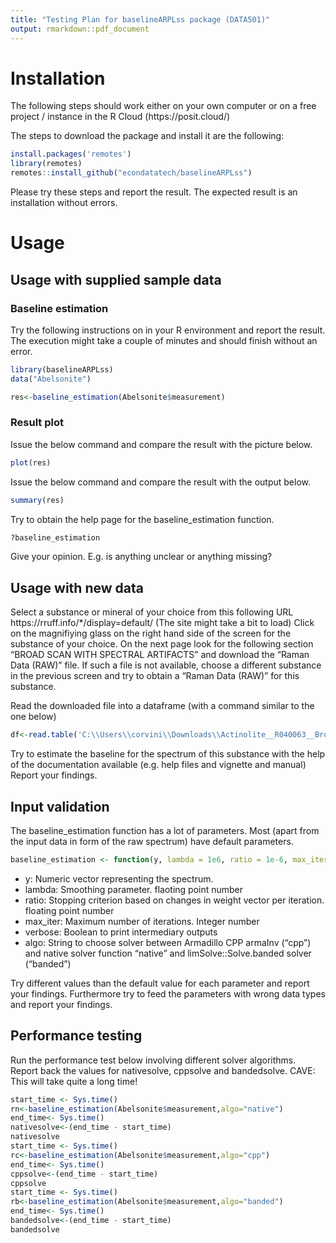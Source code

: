```yaml
---
title: "Testing Plan for baselineARPLss package (DATA501)"
output: rmarkdown::pdf_document
---
```


# Installation
The following steps should work either on your own computer or on a free project / instance in the R Cloud (https://posit.cloud/)

The steps to download the package and install it are the following:
```r
install.packages('remotes')
library(remotes)
remotes::install_github("econdatatech/baselineARPLss")
```
Please try these steps and report the result. The expected result is an installation without errors.

# Usage

## Usage with supplied sample data
### Baseline estimation
Try the following instructions on in your R environment and report the result.
The execution might take a couple of minutes and should finish without an error.
```r
library(baselineARPLss)
data("Abelsonite")

res<-baseline_estimation(Abelsonite$measurement)
```

### Result plot
Issue the below command and compare the result with the picture below.
```r
plot(res)
```

Issue the below command and compare the result with the output below.
```r
summary(res)
```

Try to obtain the help page for the baseline_estimation function.
```r
?baseline_estimation
```
Give your opinion. E.g. is anything unclear or anything missing?

## Usage with new data

Select a substance or mineral of your choice from this following URL
https://rruff.info/*/display=default/
(The site might take a bit to load)
Click on the magnifiying glass on the right hand side of the screen for the substance of your choice. On the next page look for the following section "BROAD SCAN WITH SPECTRAL ARTIFACTS" and download the 	"Raman Data (RAW)" file. If such a file is not available, choose a different substance in the previous screen and try to obtain a 	"Raman Data (RAW)" for this substance. 

Read the downloaded file into a dataframe (with a command similar to the one below)
```r
df<-read.table('C:\\Users\\corvini\\Downloads\\Actinolite__R040063__Broad_Scan__532__0__unoriented__Raman_Data_RAW__13370.txt')
```

Try to estimate the baseline for the spectrum of this substance with the help of the documentation available (e.g. help files and vignette and manual)
Report your findings. 

## Input validation
The baseline_estimation function has a lot of parameters. Most (apart from the input data in form of the raw spectrum) have default parameters.
```r
baseline_estimation <- function(y, lambda = 1e6, ratio = 1e-6, max_iter =50,verbose=FALSE,algo="banded")
```

* y:	Numeric vector representing the spectrum.
* lambda:	Smoothing parameter. flaoting point number
* ratio:	Stopping criterion based on changes in weight vector per iteration. floating point number
* max_iter:	Maximum number of iterations. Integer number
* verbose: Boolean to print intermediary outputs
* algo: String to choose solver between Armadillo CPP armaInv ("cpp") and native solver function "native" and limSolve::Solve.banded solver ("banded") 

Try different values than the default value for each parameter and report your findings. 
Furthermore try to feed the parameters with wrong data types and report your findings.

## Performance testing
Run the performance test below involving different solver algorithms.
Report back the values for nativesolve, cppsolve and bandedsolve.
CAVE: This will take quite a long time!
```r
start_time <- Sys.time()
rn<-baseline_estimation(Abelsonite$measurement,algo="native")
end_time<- Sys.time()
nativesolve<-(end_time - start_time)
nativesolve
start_time <- Sys.time()
rc<-baseline_estimation(Abelsonite$measurement,algo="cpp")
end_time<- Sys.time()
cppsolve<-(end_time - start_time)
cppsolve
start_time <- Sys.time()
rb<-baseline_estimation(Abelsonite$measurement,algo="banded")
end_time<- Sys.time()
bandedsolve<-(end_time - start_time)
bandedsolve
```

